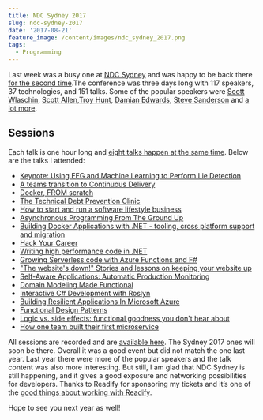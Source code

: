 ```yaml
---
title: NDC Sydney 2017
slug: ndc-sydney-2017
date: '2017-08-21'
feature_image: /content/images/ndc_sydney_2017.png
tags:
  - Programming
---
```

Last week was a busy one at [NDC Sydney](http://ndcsydney.com/) and was happy to be back there [for the second time](/blog/ndc-sydney/).The conference was three days long with 117 speakers, 37 technologies, and 151 talks. Some of the popular speakers were [Scott Wlaschin](https://fsharpforfunandprofit.com/), [Scott Allen](http://odetocode.com/about/scott-allen),[Troy Hunt](https://www.troyhunt.com/), [Damian Edwards](https://twitter.com/DamianEdwards), [Steve Sanderson](http://blog.stevensanderson.com/) and [a lot more](http://ndcsydney.com/speakers/).

<ImageCard src="/content/images/ndc_sydney_2017.png" alt="NDC Sydney" />

## Sessions

Each talk is one hour long and [eight talks happen at the same time](http://ndcsydney.com/agenda/). Below are the talks I attended:

-   [Keynote: Using EEG and Machine Learning to Perform Lie Detection](http://ndcsydney.com/talk/keynote-using-eeg-and-machine-learning-to-perform-lie-detection/)
-   [A teams transition to Continuous Delivery](http://ndcsydney.com/talk/a-teams-transition-to-continuous-delivery-1/)
-   [Docker, FROM scratch](http://ndcsydney.com/talk/docker-from-scratch/)
-   [The Technical Debt Prevention Clinic](http://ndcsydney.com/talk/technical-debt/)
-   [How to start and run a software lifestyle business](http://ndcsydney.com/talk/how-to-start-and-run-a-software-lifestyle-business/)
-   [Asynchronous Programming From The Ground Up](http://ndcsydney.com/talk/asynchronous-programming-from-the-ground-up/)
-   [Building Docker Applications with .NET - tooling, cross platform support and migration](http://ndcsydney.com/talk/building-docker-applications-with-net-tooling-cross-platform-support-and-migration/)
-   [Hack Your Career](http://ndcsydney.com/talk/hack_your_career/)
-   [Writing high performance code in .NET](http://ndcsydney.com/talk/writing-high-performance-code-in-net/)
-   [Growing Serverless code with Azure Functions and F#](http://ndcsydney.com/talk/growing-serverless-code-with-azure-functions-and-f/)
-   ["The website's down!" Stories and lessons on keeping your website up](http://ndcsydney.com/talk/the-websites-down-stories-and-lessons-on-keeping-your-website-up/)
-   [Self-Aware Applications: Automatic Production Monitoring](http://ndcsydney.com/talk/self-aware-applications-automatic-production-monitoring/)
-   [Domain Modeling Made Functional](http://ndcsydney.com/talk/domain-modeling-made-functional/)
-   [Interactive C# Development with Roslyn](http://ndcsydney.com/talk/interactive-c-development-with-roslyn/)
-   [Building Resilient Applications In Microsoft Azure](http://ndcsydney.com/talk/building-resilient-applications-in-microsoft-azure/)
-   [Functional Design Patterns](http://ndcsydney.com/talk/functional-design-patterns/)
-   [Logic vs. side effects: functional goodness you don't hear about](http://ndcsydney.com/talk/logic-vs-side-effects-functional-goodness-you-dont-hear-about/)
-   [How one team built their first microservice](http://ndcsydney.com/talk/how-one-team-built-their-first-microservice/)

All sessions are recorded and are [available here](https://vimeo.com/ndcconferences). The Sydney 2017 ones will soon be there. Overall it was a good event but did not match the one last year. Last year there were more of the popular speakers and the talk content was also more interesting. But still, I am glad that NDC Sydney is still happening, and it gives a good exposure and networking possibilities for developers. Thanks to Readify for sponsoring my tickets and it’s one of the [good things about working with Readify](/blog/finding-a-job-abroad/).

Hope to see you next year as well!
